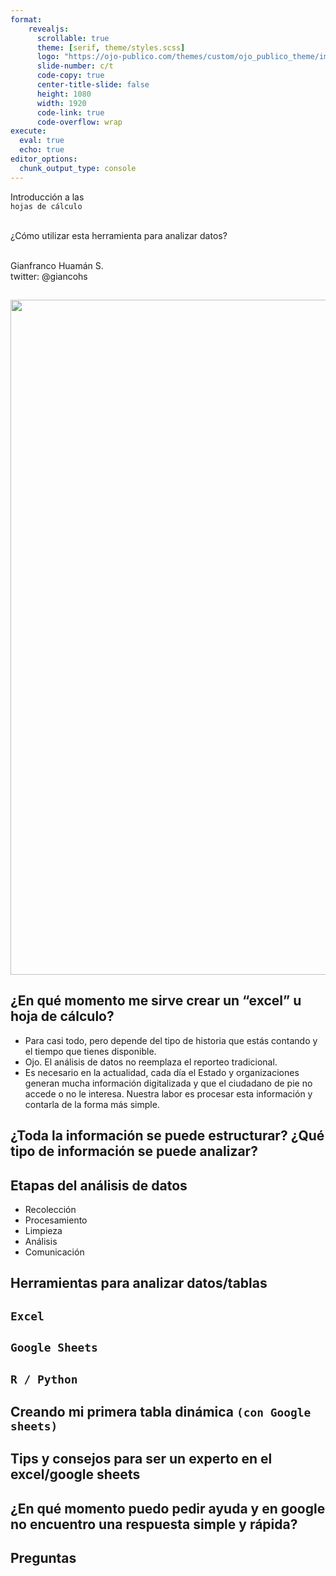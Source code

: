 ```yaml
---
format: 
    revealjs:
      scrollable: true
      theme: [serif, theme/styles.scss]
      logo: "https://ojo-publico.com/themes/custom/ojo_publico_theme/images/logos/logo-light-default.svg"
      slide-number: c/t
      code-copy: true
      center-title-slide: false
      height: 1080
      width: 1920
      code-link: true
      code-overflow: wrap
execute: 
  eval: true
  echo: true
editor_options: 
  chunk_output_type: console
---
```


::: title-center
Introducción a las <br>`hojas de cálculo`
:::

::: center
<br>¿Cómo utilizar esta herramienta para analizar datos?
:::

::: author
<br>Gianfranco Huamán S.<br/> twitter: @giancohs
:::


## {}

![](intro-analisis-datos-slides_files/media/spreadsheet-google-sheet.gif
){.absolute top=0 left=450 width="1080" height="1080"}


## ¿En qué momento me sirve crear un “excel” u hoja de cálculo?


::: {.incremental}
- Para casi todo, pero depende del tipo de historia que estás contando y el tiempo que tienes disponible.
- Ojo. El análisis de datos no reemplaza el reporteo tradicional.
- Es necesario en la actualidad, cada día el Estado y organizaciones generan mucha información digitalizada y que el ciudadano de pie no accede o no le interesa. Nuestra labor es procesar esta información y contarla de la forma más simple. 

:::


## ¿Toda la información se puede estructurar? ¿Qué tipo de información se puede analizar?

## Etapas del análisis de datos

::: {.incremental}
- Recolección
- Procesamiento
- Limpieza
- Análisis
- Comunicación

:::
## Herramientas para analizar datos/tablas

## `Excel` 

## `Google Sheets` 

## `R / Python` 

## Creando mi primera tabla dinámica `(con Google sheets)`

## Tips y consejos para ser un experto en el excel/google sheets

## ¿En qué momento puedo pedir ayuda y en google no encuentro una respuesta simple y rápida?

## Preguntas
